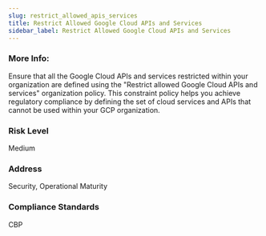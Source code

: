 ```yaml
---
slug: restrict_allowed_apis_services
title: Restrict Allowed Google Cloud APIs and Services
sidebar_label: Restrict Allowed Google Cloud APIs and Services
---
```


### More Info:

Ensure that all the Google Cloud APIs and services restricted within your organization are defined using the "Restrict allowed Google Cloud APIs and services" organization policy. This constraint policy helps you achieve regulatory compliance by defining the set of cloud services and APIs that cannot be used within your GCP organization.

### Risk Level

Medium

### Address

Security, Operational Maturity

### Compliance Standards

CBP

